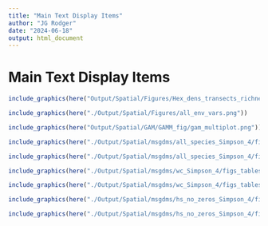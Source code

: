 ```yaml
---
title: "Main Text Display Items"
author: "JG Rodger"
date: "2024-06-18"
output: html_document
---
```


# Main Text Display Items

```r
include_graphics(here("Output/Spatial/Figures/Hex_dens_transects_richness.png/"))
```


```r
include_graphics(here("./Output/Spatial/Figures/all_env_vars.png"))
```

```r
include_graphics(here("Output/Spatial/GAM/GAMM_fig/gam_multiplot.png"))
```


```r
include_graphics(here("./Output/Spatial/msgdms/all_species_Simpson_4/figs_tables/forest_plot.png"))
```


```r
include_graphics(here("./Output/Spatial/msgdms/all_species_Simpson_4/figs_tables/forest_plot_p_values.png"))
```


```r
include_graphics(here("./Output/Spatial/msgdms/wc_Simpson_4/figs_tables/forest_plot.png"))
```

```r
include_graphics(here("./Output/Spatial/msgdms/wc_Simpson_4/figs_tables/forest_plot_p_values.png"))
```

```r
include_graphics(here("./Output/Spatial/msgdms/hs_no_zeros_Simpson_4/figs_tables/forest_plot.png"))
```
```r
include_graphics(here("./Output/Spatial/msgdms/hs_no_zeros_Simpson_4/figs_tables/forest_plot_p_values.png"))
```

